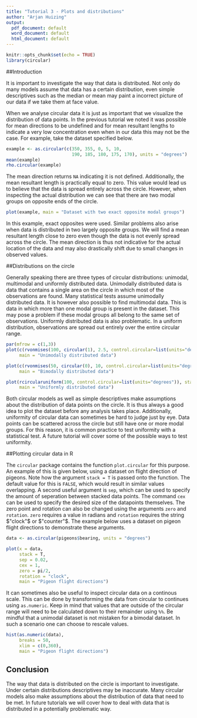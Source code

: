 ```yaml
---
title: "Tutorial 3 - Plots and distributions"
author: "Arjan Huizing"
output:
  pdf_document: default
  word_document: default
  html_document: default
---
```


```r
knitr::opts_chunk$set(echo = TRUE)
library(circular)
```

##Introduction

It is important to investigate the way that data is distributed. Not only do many models assume that data has a certain distribution, even simple descriptives such as the median or mean may paint a incorrect picture of our data if we take them at face value. 

When we analyse circular data it is just as important that we visualize the distribution of data points. In the previous tutorial we noted it was possible for mean directions to be undefined and for mean resultant lengths to indicate a very low concentration even when in our data this may not be the case. For example, take the dataset specified below. 

```r
example <- as.circular(c(350, 355, 0, 5, 10, 
                         190, 185, 180, 175, 170), units = "degrees")
mean(example)
rho.circular(example)
```

The mean direction returns `NA` indicating it is not defined. Additionally, the mean resultant length is practically equal to zero. This value would lead us to believe that the data is spread entirely across the circle. However, when inspecting the actual distribution we can see that there are two modal groups on opposite ends of the circle.

```r
plot(example, main = "Dataset with two exact opposite modal groups")
```

In this example, exact opposites were used. Similar problems also arise when data is distributed in two largely opposite groups. We will find a mean resultant length close to zero even though the data is not evenly spread across the circle. The mean direction is thus not indicative for the actual location of the data and may also drastically shift due to small changes in observed values.

##Distributions on the circle

Generally speaking there are three types of circular distributions: unimodal, multimodal and uniformly distributed data. Unimodally distributed data is data that contains a single area on the circle in which most of the observations are found. Many statistical tests assume unimodally distributed data. It is however also possible to find multimodal data. This is data in which more than one modal group is present in the dataset. This may pose a problem if these modal groups all belong to the same set of observations. Uniformly distributed data is also problematic. In a uniform distribution, observations are spread out entirely over the entire circular range.

```r
par(mfrow = c(1,3))
plot(c(rvonmises(100, circular(1), 2.5, control.circular=list(units="degrees")), circular(4)), stack = T,
     main = "Unimodally distributed data")

plot(c(rvonmises(50, circular(0), 10, control.circular=list(units="degrees")),rvonmises(50, circular(2), 10, control.circular=list(units="degrees"))), stack = T,
     main = "Bimodally distributed data")

plot(rcircularuniform(100, control.circular=list(units="degrees")), stack = T,
     main = "Uniformly distributed data")
```

Both circular models as well as simple descriptives make assumptions about the distribution of data points on the circle. It is thus always a good idea to plot the dataset before any analysis takes place. Additionally, uniformity of circular data can sometimes be hard to judge just by eye. Data points can be scattered across the circle but still have one or more modal groups. For this reason, it is common practice to test uniformity with a statistical test. A future tutorial will cover some of the possible ways to test uniformity.


##Plotting circular data in R

The `circular` package contains the function `plot.circular` for this purpose. An example of this is given below, using a dataset on flight direction of pigeons. Note how the argument `stack = T` is passed onto the function. The default value for this is `FALSE`, which would result in similar values overlapping. A second useful argument is `sep`, which can be used to specify the amount of seperation between stacked data points. The command `cex` can be used to specify the desired size of the datapoints themselves. The zero point and rotation can also be changed using the arguments `zero` and `rotation`. `zero` requires a value in radians and `rotation` requires the string $"clock"$ or $"counter"$. The example below uses a dataset on pigeon flight directions to demonstrate these arguments.

```r
data <- as.circular(pigeons$bearing, units = "degrees")

plot(x = data, 
     stack = T,
     sep = 0.02,
     cex = 1,
     zero = pi/2,
     rotation = "clock",
     main = "Pigeon flight directions")
```

It can sometimes also be useful to inspect circular data on a continous scale. This can be done by transforming the data from circular to continues using `as.numeric`. Keep in mind that values that are outside of the circular range will need to be calculated down to their remainder using `%%`. Be mindful that a unimodal dataset is not mistaken for a bimodal dataset. In such a scenario one can choose to rescale values.

```r
hist(as.numeric(data),
     breaks = 50,
     xlim = c(0,360),
     main = "Pigeon flight directions")
```

## Conclusion

The way that data is distributed on the circle is important to investigate. Under certain distributions descriptives may be inaccurate. Many circular models also make assumptions about the distribution of data that need to be met. In future tutorials we will cover how to deal with data that is distributed in a potentially problematic way. 